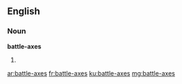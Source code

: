 ==English==

===Noun===
'''battle-axes'''

# {{plural of|battle-ax}}

[[ar:battle-axes]]
[[fr:battle-axes]]
[[ku:battle-axes]]
[[mg:battle-axes]]